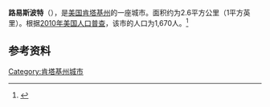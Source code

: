 {{Infobox City 
|chinese_name = 路易斯波特
|official_name = Lewisport
|image_flag = 
|image_seal = 
|image_skyline = 
|image_map = KYMap-doton-Lewisport.PNG
|map_caption =
|subdivision_type = [[國家|國家]]
|subdivision_name = {{USA}}
|leader_title = 
|leader_name = 
|subdivision_type1 = [[美國行政區劃|州]]
|subdivision_name1 = [[肯塔基州|肯塔基州]]
|subdivision_type2 = [[肯塔基州行政区划|县]]
|subdivision_name2 = Hancock
|found_date = 
|area_total = 2.6
|area_land = 
|area_water = 
|population_as_of = 2010
|population_total = 1,670
|population_density = 
|timezone = 
|utc_offset = 
|timezone_DST = 
|utc_offset_DST = 
}}

'''路易斯波特'''（{{lang-en|Lewisport}}），是[[美国|美国]][[肯塔基州|肯塔基州]]的一座城市。面积约为2.6平方公里（1平方英里）。根据[[2010年美国人口普查|2010年美国人口普查]]，该市的人口为1,670人。<ref name=census>{{cite web |url = http://www.census.gov/prod/www/abs/decennial/ |title = Census of Population and Housing |publisher = U.S. Census Bureau |accessdate = November 18, 2011 |archive-url = https://web.archive.org/web/20060208103743/http://www.census.gov/prod/www/abs/decennial/ |archive-date = 2006-02-08 |dead-url = yes }}</ref>

== 参考资料 ==
{{reflist}}

[[Category:肯塔基州城市|Category:肯塔基州城市]]


{{Kentucky-stub}}